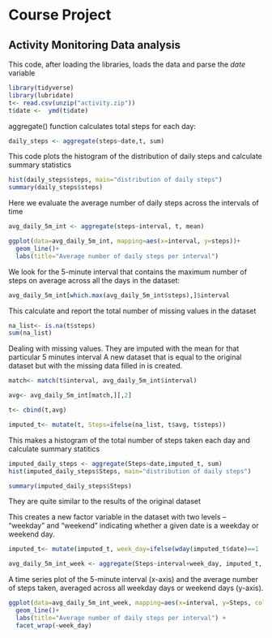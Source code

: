 
# Course Project


## Activity Monitoring Data analysis

This code, after loading the libraries, loads the data and parse the *date* variable

```r
library(tidyverse)
library(lubridate)
t<- read.csv(unzip("activity.zip"))
t$date <-  ymd(t$date)
```


aggregate() function calculates total steps for each day:

```r
daily_steps <- aggregate(steps~date,t, sum)

```


This code plots the histogram of the distribution of daily steps and calculate summary statistics

```r
hist(daily_steps$steps, main="distribution of daily steps")
summary(daily_steps$steps)
```


Here we evaluate the average number of daily steps across the intervals of time

```r
avg_daily_5m_int <- aggregate(steps~interval, t, mean)

ggplot(data=avg_daily_5m_int, mapping=aes(x=interval, y=steps))+
  geom_line()+
  labs(title="Average number of daily steps per interval")  

```


We look for the 5-minute interval that contains the maximum number of steps on average across all the days in the dataset:

```r
avg_daily_5m_int[which.max(avg_daily_5m_int$steps),]$interval
```


This calculate and report the total number of missing values in the dataset

```r

na_list<- is.na(t$steps)
sum(na_list)
```


Dealing with missing values. They are imputed with the mean for that particular 5 minutes interval
A new dataset that is equal to the original dataset but with the missing data filled in is created.

```r
match<- match(t$interval, avg_daily_5m_int$interval)

avg<- avg_daily_5m_int[match,][,2]

t<- cbind(t,avg)

imputed_t<- mutate(t, Steps=ifelse(na_list, t$avg, t$steps))

```


This makes a histogram of the total number of steps taken each day and calculate summary statitics
```r

imputed_daily_steps <- aggregate(Steps~date,imputed_t, sum)
hist(imputed_daily_steps$Steps, main="distribution of daily steps")

summary(imputed_daily_steps$Steps)

```

They are quite similar to the results of the original dataset


This creates a new factor variable in the dataset with two levels – “weekday” and “weekend” indicating whether a given date is a weekday or weekend day.
```r
imputed_t<- mutate(imputed_t, week_day=ifelse(wday(imputed_t$date)==1 |wday(imputed_t$date)==7, "Weekend", "Weekday"))

avg_daily_5m_int_week <- aggregate(Steps~interval+week_day, imputed_t, mean)

```


A time series plot of the 5-minute interval (x-axis) and the average number of steps taken, averaged across all weekday days or weekend days (y-axis).
```r
ggplot(data=avg_daily_5m_int_week, mapping=aes(x=interval, y=Steps, color=week_day))+
  geom_line()+
  labs(title="Average number of daily steps per interval") +
  facet_wrap(~week_day)
```
